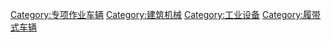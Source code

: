 {{catmore}}
{{Commonscat|Construction vehicles}}

[[Category:专项作业车辆‎|Category:专项作业车辆‎]]
[[Category:建筑机械|Category:建筑机械]]
[[Category:工业设备|Category:工业设备]]
[[Category:履带式车辆|Category:履带式车辆]]